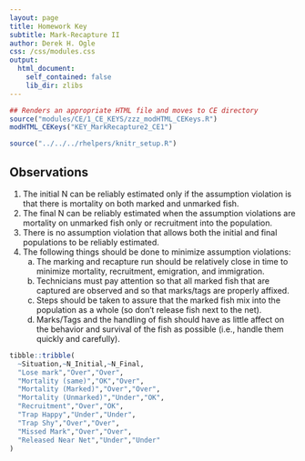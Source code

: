 ```yaml
---
layout: page
title: Homework Key
subtitle: Mark-Recapture II
author: Derek H. Ogle
css: /css/modules.css
output:
  html_document:
    self_contained: false
    lib_dir: zlibs
---
```


```r
## Renders an appropriate HTML file and moves to CE directory
source("modules/CE/1_CE_KEYS/zzz_modHTML_CEKeys.R")
modHTML_CEKeys("KEY_MarkRecapture2_CE1")
```

```r
source("../../../rhelpers/knitr_setup.R")
```

## Observations

1. The initial N can be reliably estimated only if the assumption violation is that there is mortality on both marked and unmarked fish.
1. The final N can be reliably estimated when the assumption violations are mortality on unmarked fish only or recruitment into the population.
1. There is no assumption violation that allows both the initial and final populations to be reliably estimated.
1. The following things should be done to minimize assumption violations:
    a. The marking and recapture run should be relatively close in time to minimize mortality, recruitment, emigration, and immigration.
    a. Technicians must pay attention so that all marked fish that are captured are observed and so that marks/tags are properly affixed.
    a. Steps should be taken to assure that the marked fish mix into the population as a whole (so don't release fish next to the net).
    a. Marks/Tags and the handling of fish should have as little affect on the behavior and survival of the fish as possible (i.e., handle them quickly and carefully).

```r
tibble::tribble(
  ~Situation,~N_Initial,~N_Final,
  "Lose mark","Over","Over",
  "Mortality (same)","OK","Over",
  "Mortality (Marked)","Over","Over",
  "Mortality (Unmarked)","Under","OK",
  "Recruitment","Over","OK",
  "Trap Happy","Under","Under",
  "Trap Shy","Over","Over",
  "Missed Mark","Over","Over",
  "Released Near Net","Under","Under"
)
```
